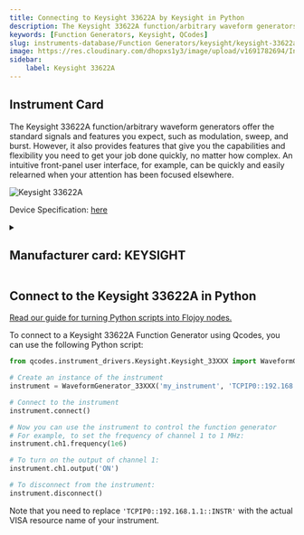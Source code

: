 ```yaml
---
title: Connecting to Keysight 33622A by Keysight in Python
description: The Keysight 33622A function/arbitrary waveform generators offer the standard signals and features you expect, such as modulation, sweep, and burst. However, it also provides features that give you the capabilities and flexibility you need to get your job done quickly, no matter how complex. An intuitive front-panel user interface, for example, can be quickly and easily relearned when your attention has been focused elsewhere.
keywords: [Function Generators, Keysight, QCodes] 
slug: instruments-database/Function Generators/keysight/keysight-33622a 
image: https://res.cloudinary.com/dhopxs1y3/image/upload/v1691782694/Instruments/Function%20Generators/Keysight-33622A/Keysight-33622A.jpg
sidebar:
    label: Keysight 33622A 
---
```



## Instrument Card

The Keysight 33622A function/arbitrary waveform generators offer the standard signals and features you expect, such as modulation, sweep, and burst. However, it also provides features that give you the capabilities and flexibility you need to get your job done quickly, no matter how complex. An intuitive front-panel user interface, for example, can be quickly and easily relearned when your attention has been focused elsewhere.

![Keysight 33622A](https://res.cloudinary.com/dhopxs1y3/image/upload/v1691782694/Instruments/Function%20Generators/Keysight-33622A/Keysight-33622A.jpg)

Device Specification: [here](https://www.keysight.com/us/en/assets/7018-05928/data-sheets/5992-2572.pdf)

<details style={{ marginTop: "15px"}}>
<summary><h2 style={{display:'inline'}}>Manufacturer card: KEYSIGHT</h2></summary>

![KEYSIGHT](https://res.cloudinary.com/dhopxs1y3/image/upload/v1692125973/Instruments/Vendor%20Logos/Keysight.png)

Keysight Technologies, or Keysight, is an American company that manufactures electronics test and measurement equipment and software

- Headquarters: USA
- Yearly Revenue (millions, USD): 5420
- Vendor Website: [here](https://www.keysight.com/us/en/home.html)

</details>


<FeaturedInstrumentVideo category="FUNCTION_GENERATORS" />

## Connect to the Keysight 33622A in Python

[Read our guide for turning Python scripts into Flojoy nodes.](https://docs.flojoy.ai/contribution/blocks/custom-flojoy-block/)



<Tabs>
<TabItem value="Flojoy" label="Flojoy" className="flojoy-instrument-tabs">

<SectionsCard category="FUNCTION_GENERATORS" manufacturer="Keysight"></SectionsCard>

</TabItem>
<TabItem value="QCodes" label="QCodes">

To connect to a Keysight 33622A Function Generator using Qcodes, you can use the following Python script:

```python
from qcodes.instrument_drivers.Keysight.Keysight_33XXX import WaveformGenerator_33XXX

# Create an instance of the instrument
instrument = WaveformGenerator_33XXX('my_instrument', 'TCPIP0::192.168.1.1::INSTR')

# Connect to the instrument
instrument.connect()

# Now you can use the instrument to control the function generator
# For example, to set the frequency of channel 1 to 1 MHz:
instrument.ch1.frequency(1e6)

# To turn on the output of channel 1:
instrument.ch1.output('ON')

# To disconnect from the instrument:
instrument.disconnect()
```

Note that you need to replace `'TCPIP0::192.168.1.1::INSTR'` with the actual VISA resource name of your instrument.

</TabItem>
</Tabs>
